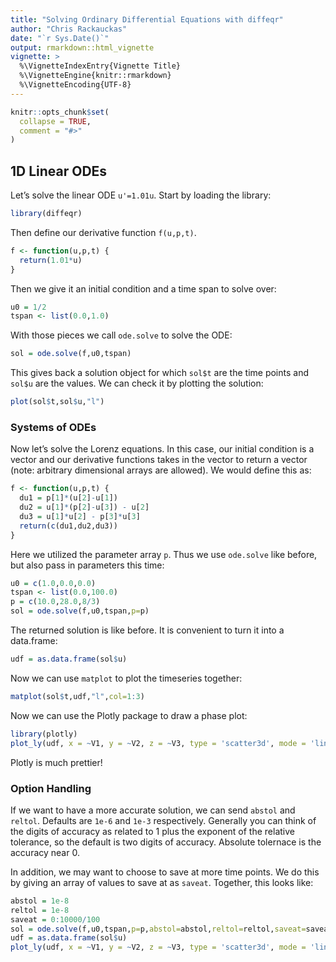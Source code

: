 ```yaml
---
title: "Solving Ordinary Differential Equations with diffeqr"
author: "Chris Rackauckas"
date: "`r Sys.Date()`"
output: rmarkdown::html_vignette
vignette: >
  %\VignetteIndexEntry{Vignette Title}
  %\VignetteEngine{knitr::rmarkdown}
  %\VignetteEncoding{UTF-8}
---
```


```r
knitr::opts_chunk$set(
  collapse = TRUE,
  comment = "#>"
)
```

## 1D Linear ODEs

Let's solve the linear ODE `u'=1.01u`. Start by loading the library:

```r
library(diffeqr)
```

Then define our derivative function `f(u,p,t)`. 

```r
f <- function(u,p,t) {
  return(1.01*u)
}
```

Then we give it an initial condition and a time span to solve over:

```r
u0 = 1/2
tspan <- list(0.0,1.0)
```

With those pieces we call `ode.solve` to solve the ODE:

```r
sol = ode.solve(f,u0,tspan)
```

This gives back a solution object for which `sol$t` are the time points
and `sol$u` are the values. We can check it by plotting the solution:

```r
plot(sol$t,sol$u,"l")
```

### Systems of ODEs

Now let's solve the Lorenz equations. In this case, our initial condition is a vector and our derivative functions
takes in the vector to return a vector (note: arbitrary dimensional arrays are allowed). We would define this as:

```r
f <- function(u,p,t) {
  du1 = p[1]*(u[2]-u[1])
  du2 = u[1]*(p[2]-u[3]) - u[2]
  du3 = u[1]*u[2] - p[3]*u[3]
  return(c(du1,du2,du3))
}
```

Here we utilized the parameter array `p`. Thus we use `ode.solve` like before, but also pass in parameters this time:

```r
u0 = c(1.0,0.0,0.0)
tspan <- list(0.0,100.0)
p = c(10.0,28.0,8/3)
sol = ode.solve(f,u0,tspan,p=p)
```

The returned solution is like before. It is convenient to turn it into a data.frame:

```r
udf = as.data.frame(sol$u)
```

Now we can use `matplot` to plot the timeseries together:

```r
matplot(sol$t,udf,"l",col=1:3)
```

Now we can use the Plotly package to draw a phase plot:

```r
library(plotly)
plot_ly(udf, x = ~V1, y = ~V2, z = ~V3, type = 'scatter3d', mode = 'lines')
```

Plotly is much prettier!

### Option Handling

If we want to have a more accurate solution, we can send `abstol` and `reltol`. Defaults are `1e-6` and `1e-3` respectively.
Generally you can think of the digits of accuracy as related to 1 plus the exponent of the relative tolerance, so the default is
two digits of accuracy. Absolute tolernace is the accuracy near 0. 

In addition, we may want to choose to save at more time points. We do this by giving an array of values to save at as `saveat`.
Together, this looks like:

```r
abstol = 1e-8
reltol = 1e-8
saveat = 0:10000/100
sol = ode.solve(f,u0,tspan,p=p,abstol=abstol,reltol=reltol,saveat=saveat)
udf = as.data.frame(sol$u)
plot_ly(udf, x = ~V1, y = ~V2, z = ~V3, type = 'scatter3d', mode = 'lines')
```
